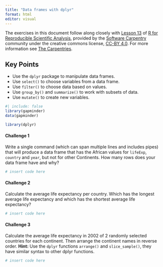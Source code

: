 ```yaml
---
title: "Data frames with dplyr"
format: html
editor: visual
---
```


The exercises in this document follow along closely with [Lesson 13](https://swcarpentry.github.io/r-novice-gapminder/13-dplyr/index.html) of [R for Reproducible Scientific Analysis](https://swcarpentry.github.io/r-novice-gapminder/), provided by the [Software Carpentry](https://software-carpentry.org/) community under the creative commons license, [CC-BY 4.0](https://creativecommons.org/licenses/by/4.0/). For more information see [The Carpentries](https://carpentries.org/).

::: callout-tip
## Key Points

-   Use the `dplyr` package to manipulate data frames.
-   Use `select()` to choose variables from a data frame.
-   Use `filter()` to choose data based on values.
-   Use `group_by()` and `summarize()` to work with subsets of data.
-   Use `mutate()` to create new variables.
:::

```r
#| include: false
library(gapminder)
data(gapminder)

library(dplyr)
```

#### Challenge 1

Write a single command (which can span multiple lines and includes pipes) that will produce a data frame that has the African values for `lifeExp`, `country` and `year`, but not for other Continents. How many rows does your data frame have and why?

<!-- Challenge 1 answer begin -->

```r
# insert code here
```

<!-- Challenge 1 answer end -->

#### Challenge 2

Calculate the average life expectancy per country. Which has the longest average life expectancy and which has the shortest average life expectancy?

<!-- Challenge 2 answer begin -->

```r
# insert code here
```

<!-- Challenge 2 answer end -->

#### Challenge 3

Calculate the average life expectancy in 2002 of 2 randomly selected countries for each continent. Then arrange the continent names in reverse order. **Hint:** Use the `dplyr` functions `arrange()` and `slice_sample()`, they have similar syntax to other dplyr functions.

<!-- Challenge 3 answer begin -->

```r
# insert code here
```

<!-- Challenge 3 answer end -->
